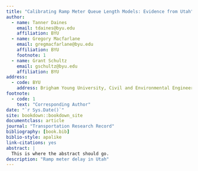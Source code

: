 ```yaml
---
title: "Calibrating Ramp Meter Queue Length Models: Evidence from Utah"
author:
  - name: Tanner Daines
    email: tdaines@byu.edu
    affiliation: BYU
  - name: Gregory Macfarlane
    email: gregmacfarlane@byu.edu
    affiliation: BYU
    footnote: 1
  - name: Grant Schultz
    email: gschultz@byu.edu
    affiliation: BYU
address:
  - code: BYU
    address: Brigham Young University, Civil and Environmental Engineering Department, 430 Engineering Building, Provo, Utah 84602
footnote:
  - code: 1
    text: "Corresponding Author"
date: "`r Sys.Date()`"
site: bookdown::bookdown_site
documentclass: article
journal: "Transportation Research Record"
bibliography: [book.bib]
biblio-style: apalike
link-citations: yes
abstract: |
  This is where the abstract should go.
description: "Ramp meter delay in Utah"
---
```



